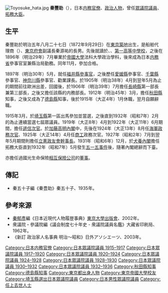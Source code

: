 [[File:Toyosuke_hata.jpg|thumb]]
{{japanese|秦 豊助|はた とよすけ|Hata Toyosuke}}
'''秦豐助'''（{{bd|1872年|9月29日|1933年|2月4日|Hata Toyosuke}}），日本[[内務省|内務]][[官僚|官僚]]、[[政治人物|政治人物]]，曾任[[日本眾議院|眾議院議員]]、[[拓務省|拓務大臣]]。

== 生平 ==
秦豐助於明治五年八月二十七日（1872年9月29日）在[[東京|東京]][[築地|築地]]出生，是船舶代理商（{{link-ja|船問屋|船問屋|回船問屋}}）、[[東京都議會|東京府會]]副議長秦源祐的長男。先後就讀於{{link-ja|東京都立日比谷高等學校|東京都立日比谷高等学校|東京府立一中}}、{{link-ja|日本學園中學校、高等學校|日本学園中学校・高等学校|日本中學校}}、[[舊制第一高等學校|第一高等中學校]]，之後在1896年（明治29年）7月畢業於[[東京大學|帝國大學]]法科大學政治學科，後來成為日本[[内務省|内務省]]參事官室兼縣治局勤務。同年11月，參加{{link-ja|高等文官試驗|高等文官試験|文官高等試驗}}合格。

1897年（明治30年）5月，就任[[福井縣|福井縣]][[參事官|參事官]]，之後歷任[[愛媛縣|愛媛縣]]參事官、[[千葉縣|千葉縣]]參事官、[[神奈川縣|神奈川縣]]參事官、勸業課長。於1905年（明治38年）4月到翌年5月為止的期間前往歐洲出差，回國後，於1906年（明治39年）7月擔任[[長崎縣|長崎縣]]第一部長兼第三部長，之後又擔任該縣的内務部長。1912年（明治45年）3月，擔任[[秋田縣|秋田縣]]知事，之後又成為了[[德島縣|德島縣]]知事，後於1915年（大正4年）1月休職，翌月自願辭職。

1915年3月，於[[埼玉縣|埼玉縣]]第一區出馬參加{{link-ja|日本第12屆眾議院議員大選|第12回衆議院議員総選挙}}並當選，之後直到1932年（昭和7年）2月的{{link-ja|日本第18屆眾議院議員大選|第18回衆議院議員総選挙}}為止連續當選七屆眾議員。1919年（大正8年）4月到1922年（大正11年）6月期間，擔任[[遞信省_(日本)|遞信]][[次官|次官]]。於[[加藤高明內閣|加藤高明內閣]]中，先後在1924年（大正13年）8月任[[海軍省|海軍]][[政務次官|政務次官]]、1925年（大正14年）4月任[[商工省|商工]]政務次官。1927年（昭和2年）7月到翌年5月期間則擔任[[立憲政友會|立憲政友會]][[幹事長|幹事長]]。1931年（昭和6年）12月，於[[犬養內閣|犬養內閣]]擔任拓務大臣直到1932年（昭和7年）5月發生[[五一五事件|五一五事件]]後，隨著內閣總辭而下臺。

亦擔任過國光生命保險[[相互保險公司|相互保險公司]]的[[董事|董事]]。

== 傳記 ==
*秦五十子編《秦豊助》秦五十子、1935年。

== 參考來源 ==
*[[秦郁彥|秦郁彥]]編《日本近現代人物履歴事典》[[東京大學出版會|東京大學出版會]]、2002年。
*衆議院・參議院編《議会制度七十年史 - 衆議院議員名鑑》大藏省印刷局、1962年。
*《新訂 政治家人名事典 明治～昭和》日外アソシエーツ、2003年。

{{start box}}
{{s-off}}
{{Succession box
| title  = {{flagicon|JPN}} [[拓務省|拓務大臣]]
| years  = 第5代：1931 - 1932
| before = [[若槻禮次郎|若槻禮次郎]]
| after  = [[永井柳太郎|永井柳太郎]]
}}
{{Succession box
| title  = [[File:Shadow_picture_of_Akita_prefecture.png|25px]] [[秋田縣知事列表|秋田縣知事]] [[File:Flag_of_Akita_Prefecture.svg|25px]]
| years  = 官選第20代：1912 - 1914
| before = [[森正隆|森正隆]]
| after  = [[阪本三郎|阪本三郎]]
}}
{{Succession box
| title  = [[File:Shadow_picture_of_Tokushima_prefecture.png|30px]] [[德島縣知事列表|德島縣知事]] [[File:Flag_of_Tokushima_Prefecture.svg|25px]]
| years  = 官選第23代：1914 - 1915
| before = [[渡邊勝三郎|渡邊勝三郎]]
| after  = [[龜山理平太|龜山理平太]]
}}
{{end box}}
{{拓務大臣}}
{{秋田縣知事}}
{{德島縣知事}}

{{DEFAULTSORT:Hata Toyosuke}}
[[Category:日本内務官僚|Category:日本内務官僚]]
[[Category:日本眾議院議員_1915–1917|Category:日本眾議院議員 1915–1917]]
[[Category:日本眾議院議員_1917–1920|Category:日本眾議院議員 1917–1920]]
[[Category:日本眾議院議員_1920–1924|Category:日本眾議院議員 1920–1924]]
[[Category:日本眾議院議員_1924–1928|Category:日本眾議院議員 1924–1928]]
[[Category:日本眾議院議員_1928–1930|Category:日本眾議院議員 1928–1930]]
[[Category:日本眾議院議員_1930–1932|Category:日本眾議院議員 1930–1932]]
[[Category:日本眾議院議員_1932–1936|Category:日本眾議院議員 1932–1936]]
[[Category:秋田縣知事|Category:秋田縣知事]]
[[Category:德島縣知事|Category:德島縣知事]]
[[Category:東京都出身人物|Category:東京都出身人物]]
[[Category:東京帝國大學校友|Category:東京帝國大學校友]]
[[Category:埼玉縣選出日本眾議院議員|Category:埼玉縣選出日本眾議院議員]]
[[Category:日本男性眾議院議員|Category:日本男性眾議院議員]]
[[Category:任上去世人士|Category:任上去世人士]]